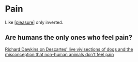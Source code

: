 # Pain

Like [[pleasure]] only inverted.

## Are humans the only ones who feel pain?

[Richard Dawkins on Descartes' live vivisections of dogs and the misconception that non-human animals don't feel pain](https://boingboing.net/2011/06/30/richard-dawkins-on-v.html)

[//begin]: # "Autogenerated link references for markdown compatibility"
[pleasure]: pleasure "pleasure"
[//end]: # "Autogenerated link references"